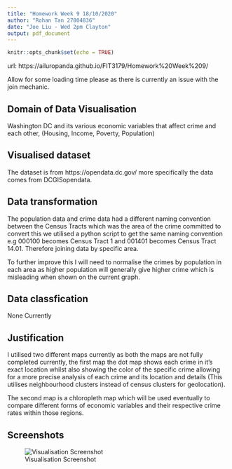 ```yaml
---
title: "Homework Week 9 18/10/2020"
author: "Rohan Tan 27804836"
date: "Joe Liu - Wed 2pm Clayton"
output: pdf_document
---
```


```r
knitr::opts_chunk$set(echo = TRUE)
```
url: https://ailuropanda.github.io/FIT3179/Homework%20Week%209/

Allow for some loading time please as there is currently an issue with the join mechanic.

## Domain of Data Visualisation

Washington DC and its various economic variables that affect crime and each other, (Housing, Income, Poverty, Population)

##  Visualised dataset

The dataset is from https://opendata.dc.gov/ more specifically the data comes from DCGISopendata.

## Data transformation

The population data and crime data had a different naming convention between the Census Tracts which was the area of the crime committed to convert this we utilised a python script to get the same naming convention e.g 000100 becomes Census Tract 1 and 001401 becomes Census Tract 14.01. Therefore joining data by specific area.

To further improve this I will need to normalise the crimes by population in each area as higher population will generally give higher crime which is misleading when shown on the current graph.

## Data classfication

None Currently

## Justification

I utilised two different maps currently as both the maps are not fully completed currently, the first map the dot map shows each crime in it's exact location whilst also showing the color of the specific crime allowing for a more precise analysis of each crime and its location and details (This utilises neighbourhood clusters instead of census clusters for geolocation).

The second map is a chloropleth map which will be used eventually to compare different forms of economic variables and their respective crime rates within those regions.

## Screenshots

  ![Visualisation Screenshot](C:/Users/Rohan/Desktop/FIT3179 ASM 2/FIT3179/Homework Week 9/Report/PNG/Screenshot of Visualisations.PNG)